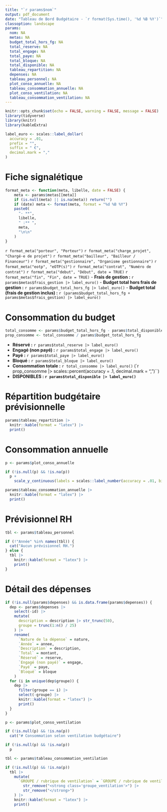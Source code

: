 ```yaml
---
title: "`r params$nom`"
output: pdf_document
date: "Tableau de Bord Budgétaire - `r format(Sys.time(), '%d %B %Y')`"
classoption: landscape
params:
  nom: NA
  metas: NA
  budget_total_hors_fg: NA
  total_reserve: NA
  total_engage: NA
  total_paye: NA
  total_bloque: NA
  total_disponible: NA
  tableau_repartition: NA
  depenses: NA
  tableau_personnel: NA
  plot_conso_annuelle: NA
  tableau_consommation_annuelle: NA
  plot_conso_ventilation: NA
  tableau_consommation_ventilation: NA
---
```


```r
knitr::opts_chunk$set(echo = FALSE, warning = FALSE, message = FALSE)
library(tidyverse)
library(knitr)
library(kableExtra)

label_euro <- scales::label_dollar(
  accuracy = .01,
  prefix = "",
  suffix = " €",
  decimal.mark = ","
)
```

# Fiche signalétique

```r
format_meta <- function(meta, libelle, date = FALSE) {
    meta <- params$metas[[meta]]
    if (is.null(meta) || is.na(meta)) return("")
    if (date) meta <- format(meta, format = "%d %B %Y")
    paste0(
      "- **",
      libelle,
      " :** ",
      meta,
      "\n\n"
    )
}
```

`r format_meta("porteur", "Porteur")`
`r format_meta("charge_projet", "Chargé·e de projet")`
`r format_meta("bailleur", "Bailleur / Financeur")`
`r format_meta("gestionnaire", "Organisme gestionnaire")`
`r format_meta("eotp", "eOTP(s)")`
`r format_meta("contrat", "Numéro de contrat")`
`r format_meta("debut", "Début", date = TRUE)`
`r format_meta("fin", "Fin", date = TRUE)`
- **Frais de gestion :** `r params$metas$frais_gestion |> label_euro()`
- **Budget total hors frais de gestion :** `r params$budget_total_hors_fg |> label_euro()`
- **Budget total (frais de gestion inclus) :** `r (params$budget_total_hors_fg + params$metas$frais_gestion) |> label_euro()`

# Consommation du budget

```r
total_consomme <- params$budget_total_hors_fg - params$total_disponible
prop_consomme <- total_consomme / params$budget_total_hors_fg
```

- **Réservé :** `r params$total_reserve |> label_euro()`
- **Engagé (non payé) :** `r params$total_engage |> label_euro()`
- **Payé :** `r params$total_paye |> label_euro()`
- **Bloqué :** `r params$total_bloque |> label_euro()`
- **Consommation totale :** `r total_consomme |> label_euro()` (`r prop_consomme |> scales::percent(accuracy = .1, decimal.mark = ",")``)
- **DISPONIBLES : `r params$total_disponible |> label_euro()`**


# Répartition budgétaire prévisionnelle

```r
params$tableau_repartition |> 
  knitr::kable(format = "latex") |> 
  print()
```

# Consommation annuelle

```r
p <- params$plot_conso_annuelle

if (!is.null(p) && !is.na(p))
  p +
    scale_y_continuous(labels = scales::label_number(accuracy = .01, big.mark = " ", decimal.mark = ","))
```

```r
params$tableau_consommation_annuelle |> 
  knitr::kable(format = "latex") |> 
  print()
```


# Prévisionnel RH

```r
tbl <- params$tableau_personnel

if (!"Année" %in% names(tbl)) {
  cat("Aucun prévisionnel RH.")  
} else {
  tbl |> 
    knitr::kable(format = "latex") |> 
    print()
}
```


# Détail des dépenses

```r
if (!is.null(params$depenses) && is.data.frame(params$depenses)) {
  dep <- params$depenses |> 
    select(-id) |> 
    mutate(
      description = description |> str_trunc(50),
      groupe = trunc(1:n() / 25)
    ) |> 
    rename(
      `Nature de la dépense` = nature,
      `Année` = annee,
      `Description` = description,
      `Total` = montant,
      `Réservé` = reserve,
      `Engagé (non payé)` = engage,
      `Payé` = paye,
      `Bloqué` = bloque
    )
  for (i in unique(dep$groupe)) {
    dep |> 
      filter(groupe == i) |> 
      select(-groupe) |> 
      knitr::kable(format = "latex") |> 
      print()
  }
}
```

```r
p <- params$plot_conso_ventilation

if (!is.null(p) && !is.na(p))
  cat("# Consommation selon ventilation budgétaire")
```


```r
if (!is.null(p) && !is.na(p))
  p
```

```r
tbl <- params$tableau_consommation_ventilation

if (!is.null(p) && !is.na(p))
  tbl |> 
    mutate(
      `GROUPE / rubrique de ventilation` = `GROUPE / rubrique de ventilation` |> 
        str_remove("<strong class='groupe_ventilation'>") |> 
        str_remove("</strong>")
    ) |> 
    knitr::kable(format = "latex") |> 
    print()
```
